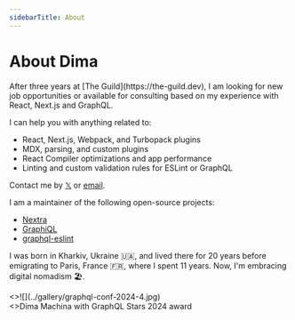```yaml
---
sidebarTitle: About
---
```



# About Dima

<Callout type="info">
After three years at [The Guild](https://the-guild.dev), I am looking for new job opportunities or available for consulting based on my experience with React, Next.js and GraphQL.

I can help you with anything related to:

- React, Next.js, Webpack, and Turbopack plugins
- MDX, parsing, and custom plugins
- React Compiler optimizations and app performance
- Linting and custom validation rules for ESLint or GraphQL

Contact me by [𝕏](https://x.com/dimaMachina_) or
[email](mailto:dmytropostolov@gmail.com).

</Callout>

I am a maintainer of the following open-source projects:

- [Nextra](https://nextra.site)
- [GraphiQL](https://github.com/graphql/graphiql)
- [graphql-eslint](https://the-guild.dev/graphql/eslint/docs)

I was born in Kharkiv, Ukraine 🇺🇦, and lived there for 20 years before
emigrating to Paris, France 🇫🇷, where I spent 11 years. Now, I'm embracing
digital nomadism 🏖️.

<figcaption className="[&_img]:max-h-120 [&_img]:w-auto">
  <>![](../gallery/graphql-conf-2024-4.jpg)</>
  <figcaption className="text-center">
    <>Dima Machina with GraphQL Stars 2024 award</>
  </figcaption>
</figcaption>

